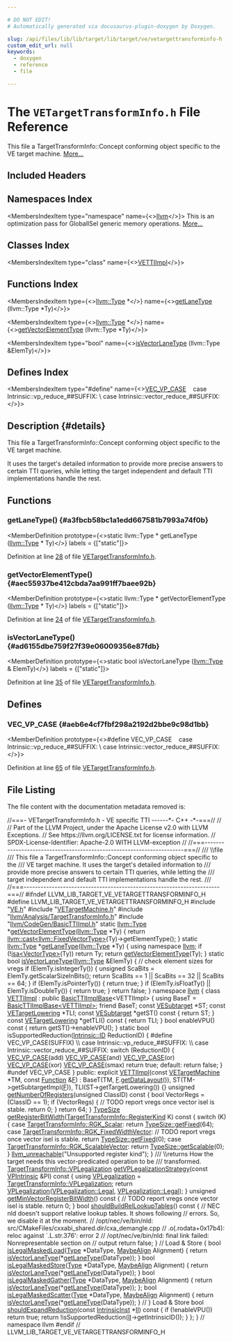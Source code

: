 ```yaml
---

# DO NOT EDIT!
# Automatically generated via docusaurus-plugin-doxygen by Doxygen.

slug: /api/files/lib/lib/target/lib/target/ve/vetargettransforminfo-h
custom_edit_url: null
keywords:
  - doxygen
  - reference
  - file

---
```





# The `VETargetTransformInfo.h` File Reference

<DoxygenPage pluginConfig={pluginConfig}>

This file a TargetTransformInfo::Concept conforming object specific to the VE target machine. <a href="#details">More...</a>

## Included Headers

<IncludesList>
<IncludesListItem
  filePath="VE.h"
  permalink="/docs/api/files/lib/lib/target/lib/target/ve/ve-h"
  isLocal="true" />
<IncludesListItem
  filePath="VETargetMachine.h"
  permalink="/docs/api/files/lib/lib/target/lib/target/ve/vetargetmachine-h"
  isLocal="true" />
<IncludesListItem
  filePath="llvm/Analysis/TargetTransformInfo.h"
  permalink="/docs/api/files/include/include/llvm/include/llvm/analysis/targettransforminfo-h"
  isLocal="true" />
<IncludesListItem
  filePath="llvm/CodeGen/BasicTTIImpl.h"
  permalink="/docs/api/files/include/include/llvm/include/llvm/codegen/basicttiimpl-h"
  isLocal="true" />
</IncludesList>

## Namespaces Index

<MembersIndex>

<MembersIndexItem
  type="namespace"
  name={<><a href="/docs/api/namespaces/llvm">llvm</a></>}>
This is an optimization pass for GlobalISel generic memory operations. <a href="/docs/api/namespaces/llvm/#details">More...</a>
</MembersIndexItem>

</MembersIndex>

## Classes Index

<MembersIndex>

<MembersIndexItem
  type="class"
  name={<><a href="/docs/api/classes/llvm/vettiimpl">VETTIImpl</a></>}>
</MembersIndexItem>

</MembersIndex>

## Functions Index

<MembersIndex>

<MembersIndexItem
  type={<><a href="/docs/api/classes/llvm/type">llvm::Type</a> &#42;</>}
  name={<><a href="#a3fbcb58bc1a1edd667581b7993a74f0b">getLaneType</a> (llvm::Type &#42;Ty)</>}>
</MembersIndexItem>

<MembersIndexItem
  type={<><a href="/docs/api/classes/llvm/type">llvm::Type</a> &#42;</>}
  name={<><a href="#aec55937be412cbda7aa991ff7baee92b">getVectorElementType</a> (llvm::Type &#42;Ty)</>}>
</MembersIndexItem>

<MembersIndexItem
  type="bool"
  name={<><a href="#ad6155dbe759f27f39e06009356e87fdb">isVectorLaneType</a> (llvm::Type &amp;ElemTy)</>}>
</MembersIndexItem>

</MembersIndex>

## Defines Index

<MembersIndex>

<MembersIndexItem
  type="#define"
  name={<><a href="#aeb6e4cf7fbf298a2192d2bbe9c98d1bb">VEC&#95;VP&#95;CASE</a>&nbsp;&nbsp;&nbsp;  case Intrinsic::vp&#95;reduce&#95;##SUFFIX:                                          \\
  case Intrinsic::vector&#95;reduce&#95;##SUFFIX:</>}>
</MembersIndexItem>

</MembersIndex>

## Description {#details}

This file a TargetTransformInfo::Concept conforming object specific to the VE target machine.

It uses the target&#39;s detailed information to provide more precise answers to certain TTI queries, while letting the target independent and default TTI implementations handle the rest.

<SectionDefinition>

## Functions

### getLaneType() {#a3fbcb58bc1a1edd667581b7993a74f0b}

<MemberDefinition
  prototype={<>static llvm::Type &#42; getLaneType (<a href="/docs/api/classes/llvm/type">llvm::Type</a> &#42; Ty)</>}
  labels = {["static"]}>

Definition at line <a href="#l00028">28</a> of file <a href="/docs/api/files/lib/lib/target/lib/target/ve/vetargettransforminfo-h">VETargetTransformInfo.h</a>.
</MemberDefinition>

### getVectorElementType() {#aec55937be412cbda7aa991ff7baee92b}

<MemberDefinition
  prototype={<>static llvm::Type &#42; getVectorElementType (<a href="/docs/api/classes/llvm/type">llvm::Type</a> &#42; Ty)</>}
  labels = {["static"]}>

Definition at line <a href="#l00024">24</a> of file <a href="/docs/api/files/lib/lib/target/lib/target/ve/vetargettransforminfo-h">VETargetTransformInfo.h</a>.
</MemberDefinition>

### isVectorLaneType() {#ad6155dbe759f27f39e06009356e87fdb}

<MemberDefinition
  prototype={<>static bool isVectorLaneType (<a href="/docs/api/classes/llvm/type">llvm::Type</a> &amp; ElemTy)</>}
  labels = {["static"]}>

Definition at line <a href="#l00035">35</a> of file <a href="/docs/api/files/lib/lib/target/lib/target/ve/vetargettransforminfo-h">VETargetTransformInfo.h</a>.
</MemberDefinition>

</SectionDefinition>

<SectionDefinition>

## Defines

### VEC&#95;VP&#95;CASE {#aeb6e4cf7fbf298a2192d2bbe9c98d1bb}

<MemberDefinition
  prototype={<>#define VEC&#95;VP&#95;CASE&nbsp;&nbsp;&nbsp;  case Intrinsic::vp&#95;reduce&#95;##SUFFIX:                                          \\
  case Intrinsic::vector&#95;reduce&#95;##SUFFIX:</>}>

Definition at line <a href="#l00065">65</a> of file <a href="/docs/api/files/lib/lib/target/lib/target/ve/vetargettransforminfo-h">VETargetTransformInfo.h</a>.
</MemberDefinition>

</SectionDefinition>

## File Listing

The file content with the documentation metadata removed is:

<ProgramListing>

<Link id="l00001" /><CodeLine lineNumber="1"><span class="doxyHighlightComment">//===- VETargetTransformInfo.h - VE specific TTI ------&#42;- C++ -&#42;-===//</span></CodeLine>
<Link id="l00002" /><CodeLine lineNumber="2"><span class="doxyHighlightComment">//</span></CodeLine>
<Link id="l00003" /><CodeLine lineNumber="3"><span class="doxyHighlightComment">// Part of the LLVM Project, under the Apache License v2.0 with LLVM Exceptions.</span></CodeLine>
<Link id="l00004" /><CodeLine lineNumber="4"><span class="doxyHighlightComment">// See https://llvm.org/LICENSE.txt for license information.</span></CodeLine>
<Link id="l00005" /><CodeLine lineNumber="5"><span class="doxyHighlightComment">// SPDX-License-Identifier: Apache-2.0 WITH LLVM-exception</span></CodeLine>
<Link id="l00006" /><CodeLine lineNumber="6"><span class="doxyHighlightComment">//</span></CodeLine>
<Link id="l00007" /><CodeLine lineNumber="7"><span class="doxyHighlightComment">//===----------------------------------------------------------------------===//</span></CodeLine>
<Link id="l00008" /><CodeLine lineNumber="8"><span class="doxyHighlightComment">/// \\file</span></CodeLine>
<Link id="l00009" /><CodeLine lineNumber="9"><span class="doxyHighlightComment">/// This file a TargetTransformInfo::Concept conforming object specific to the</span></CodeLine>
<Link id="l00010" /><CodeLine lineNumber="10"><span class="doxyHighlightComment">/// VE target machine. It uses the target&#39;s detailed information to</span></CodeLine>
<Link id="l00011" /><CodeLine lineNumber="11"><span class="doxyHighlightComment">/// provide more precise answers to certain TTI queries, while letting the</span></CodeLine>
<Link id="l00012" /><CodeLine lineNumber="12"><span class="doxyHighlightComment">/// target independent and default TTI implementations handle the rest.</span></CodeLine>
<Link id="l00013" /><CodeLine lineNumber="13"><span class="doxyHighlightComment">///</span></CodeLine>
<Link id="l00014" /><CodeLine lineNumber="14"><span class="doxyHighlightComment">//===----------------------------------------------------------------------===//</span></CodeLine>
<Link id="l00015" /><CodeLine lineNumber="15"></CodeLine>
<Link id="l00016" /><CodeLine lineNumber="16"><span class="doxyHighlightPreprocessor">#ifndef LLVM&#95;LIB&#95;TARGET&#95;VE&#95;VETARGETTRANSFORMINFO&#95;H</span></CodeLine>
<Link id="l00017" /><CodeLine lineNumber="17"><span class="doxyHighlightPreprocessor">#define LLVM&#95;LIB&#95;TARGET&#95;VE&#95;VETARGETTRANSFORMINFO&#95;H</span></CodeLine>
<Link id="l00018" /><CodeLine lineNumber="18"></CodeLine>
<Link id="l00019" /><CodeLine lineNumber="19"><span class="doxyHighlightPreprocessor">#include &quot;<a href="/docs/api/files/lib/lib/target/lib/target/ve/ve-h">VE.h</a>&quot;</span></CodeLine>
<Link id="l00020" /><CodeLine lineNumber="20"><span class="doxyHighlightPreprocessor">#include &quot;<a href="/docs/api/files/lib/lib/target/lib/target/ve/vetargetmachine-h">VETargetMachine.h</a>&quot;</span></CodeLine>
<Link id="l00021" /><CodeLine lineNumber="21"><span class="doxyHighlightPreprocessor">#include &quot;<a href="/docs/api/files/include/include/llvm/include/llvm/analysis/targettransforminfo-h">llvm/Analysis/TargetTransformInfo.h</a>&quot;</span></CodeLine>
<Link id="l00022" /><CodeLine lineNumber="22"><span class="doxyHighlightPreprocessor">#include &quot;<a href="/docs/api/files/include/include/llvm/include/llvm/codegen/basicttiimpl-h">llvm/CodeGen/BasicTTIImpl.h</a>&quot;</span></CodeLine>
<Link id="l00023" /><CodeLine lineNumber="23"></CodeLine>
<Link id="l00024" /><CodeLine lineNumber="24" lineLink="#aec55937be412cbda7aa991ff7baee92b"><span class="doxyHighlightKeyword">static</span><span class="doxyHighlight"> <a href="/docs/api/classes/llvm/type">llvm::Type</a> &#42;<a href="#aec55937be412cbda7aa991ff7baee92b">getVectorElementType</a>(<a href="/docs/api/classes/llvm/type">llvm::Type</a> &#42;Ty) &#123;</span></CodeLine>
<Link id="l00025" /><CodeLine lineNumber="25"><span class="doxyHighlight">  </span><span class="doxyHighlightKeywordFlow">return</span><span class="doxyHighlight"> <a href="/docs/api/namespaces/llvm/#ac4fc845f5ed92de63cd4474f128f5fc5">llvm::cast&lt;llvm::FixedVectorType&gt;</a>(Ty)-&gt;getElementType();</span></CodeLine>
<Link id="l00026" /><CodeLine lineNumber="26"><span class="doxyHighlight">&#125;</span></CodeLine>
<Link id="l00027" /><CodeLine lineNumber="27"></CodeLine>
<Link id="l00028" /><CodeLine lineNumber="28" lineLink="#a3fbcb58bc1a1edd667581b7993a74f0b"><span class="doxyHighlightKeyword">static</span><span class="doxyHighlight"> <a href="/docs/api/classes/llvm/type">llvm::Type</a> &#42;<a href="#a3fbcb58bc1a1edd667581b7993a74f0b">getLaneType</a>(<a href="/docs/api/classes/llvm/type">llvm::Type</a> &#42;Ty) &#123;</span></CodeLine>
<Link id="l00029" /><CodeLine lineNumber="29"><span class="doxyHighlight">  </span><span class="doxyHighlightKeyword">using namespace </span><span class="doxyHighlight"><a href="/docs/api/namespaces/llvm">llvm</a>;</span></CodeLine>
<Link id="l00030" /><CodeLine lineNumber="30"><span class="doxyHighlight">  </span><span class="doxyHighlightKeywordFlow">if</span><span class="doxyHighlight"> (!<a href="/docs/api/namespaces/llvm/#a92ca992e52dddc420f4b069cae06dfbe">isa&lt;VectorType&gt;</a>(Ty))</span></CodeLine>
<Link id="l00031" /><CodeLine lineNumber="31"><span class="doxyHighlight">    </span><span class="doxyHighlightKeywordFlow">return</span><span class="doxyHighlight"> Ty;</span></CodeLine>
<Link id="l00032" /><CodeLine lineNumber="32"><span class="doxyHighlight">  </span><span class="doxyHighlightKeywordFlow">return</span><span class="doxyHighlight"> <a href="#aec55937be412cbda7aa991ff7baee92b">getVectorElementType</a>(Ty);</span></CodeLine>
<Link id="l00033" /><CodeLine lineNumber="33"><span class="doxyHighlight">&#125;</span></CodeLine>
<Link id="l00034" /><CodeLine lineNumber="34"></CodeLine>
<Link id="l00035" /><CodeLine lineNumber="35" lineLink="#ad6155dbe759f27f39e06009356e87fdb"><span class="doxyHighlightKeyword">static</span><span class="doxyHighlight"> </span><span class="doxyHighlightKeywordType">bool</span><span class="doxyHighlight"> <a href="#ad6155dbe759f27f39e06009356e87fdb">isVectorLaneType</a>(<a href="/docs/api/classes/llvm/type">llvm::Type</a> &amp;ElemTy) &#123;</span></CodeLine>
<Link id="l00036" /><CodeLine lineNumber="36"><span class="doxyHighlight">  </span><span class="doxyHighlightComment">// check element sizes for vregs</span></CodeLine>
<Link id="l00037" /><CodeLine lineNumber="37"><span class="doxyHighlight">  </span><span class="doxyHighlightKeywordFlow">if</span><span class="doxyHighlight"> (ElemTy.isIntegerTy()) &#123;</span></CodeLine>
<Link id="l00038" /><CodeLine lineNumber="38"><span class="doxyHighlight">    </span><span class="doxyHighlightKeywordType">unsigned</span><span class="doxyHighlight"> ScaBits = ElemTy.getScalarSizeInBits();</span></CodeLine>
<Link id="l00039" /><CodeLine lineNumber="39"><span class="doxyHighlight">    </span><span class="doxyHighlightKeywordFlow">return</span><span class="doxyHighlight"> ScaBits == 1 || ScaBits == 32 || ScaBits == 64;</span></CodeLine>
<Link id="l00040" /><CodeLine lineNumber="40"><span class="doxyHighlight">  &#125;</span></CodeLine>
<Link id="l00041" /><CodeLine lineNumber="41"><span class="doxyHighlight">  </span><span class="doxyHighlightKeywordFlow">if</span><span class="doxyHighlight"> (ElemTy.isPointerTy()) &#123;</span></CodeLine>
<Link id="l00042" /><CodeLine lineNumber="42"><span class="doxyHighlight">    </span><span class="doxyHighlightKeywordFlow">return</span><span class="doxyHighlight"> </span><span class="doxyHighlightKeyword">true</span><span class="doxyHighlight">;</span></CodeLine>
<Link id="l00043" /><CodeLine lineNumber="43"><span class="doxyHighlight">  &#125;</span></CodeLine>
<Link id="l00044" /><CodeLine lineNumber="44"><span class="doxyHighlight">  </span><span class="doxyHighlightKeywordFlow">if</span><span class="doxyHighlight"> (ElemTy.isFloatTy() || ElemTy.isDoubleTy()) &#123;</span></CodeLine>
<Link id="l00045" /><CodeLine lineNumber="45"><span class="doxyHighlight">    </span><span class="doxyHighlightKeywordFlow">return</span><span class="doxyHighlight"> </span><span class="doxyHighlightKeyword">true</span><span class="doxyHighlight">;</span></CodeLine>
<Link id="l00046" /><CodeLine lineNumber="46"><span class="doxyHighlight">  &#125;</span></CodeLine>
<Link id="l00047" /><CodeLine lineNumber="47"><span class="doxyHighlight">  </span><span class="doxyHighlightKeywordFlow">return</span><span class="doxyHighlight"> </span><span class="doxyHighlightKeyword">false</span><span class="doxyHighlight">;</span></CodeLine>
<Link id="l00048" /><CodeLine lineNumber="48"><span class="doxyHighlight">&#125;</span></CodeLine>
<Link id="l00049" /><CodeLine lineNumber="49"></CodeLine>
<Link id="l00050" /><CodeLine lineNumber="50"><span class="doxyHighlightKeyword">namespace </span><span class="doxyHighlight"><a href="/docs/api/namespaces/llvm">llvm</a> &#123;</span></CodeLine>
<Link id="l00051" /><CodeLine lineNumber="51"></CodeLine>
<Link id="l00052" /><CodeLine lineNumber="52" lineLink="/docs/api/classes/llvm/vettiimpl"><span class="doxyHighlightKeyword">class </span><span class="doxyHighlight"><a href="/docs/api/classes/llvm/vettiimpl/#a2741f19469c69a6dac17a4df2fc49c16">VETTIImpl</a> : </span><span class="doxyHighlightKeyword">public</span><span class="doxyHighlight"> <a href="/docs/api/classes/llvm/basicttiimplbase/#af27fe55e5ff1f0cb622c503314c9faa3">BasicTTIImplBase</a>&lt;VETTIImpl&gt; &#123;</span></CodeLine>
<Link id="l00053" /><CodeLine lineNumber="53"><span class="doxyHighlight">  </span><span class="doxyHighlightKeyword">using </span><span class="doxyHighlight">BaseT = <a href="/docs/api/classes/llvm/basicttiimplbase/#af27fe55e5ff1f0cb622c503314c9faa3">BasicTTIImplBase&lt;VETTIImpl&gt;</a>;</span></CodeLine>
<Link id="l00054" /><CodeLine lineNumber="54"><span class="doxyHighlight">  </span><span class="doxyHighlightKeyword">friend</span><span class="doxyHighlight"> BaseT;</span></CodeLine>
<Link id="l00055" /><CodeLine lineNumber="55"></CodeLine>
<Link id="l00056" /><CodeLine lineNumber="56"><span class="doxyHighlight">  </span><span class="doxyHighlightKeyword">const</span><span class="doxyHighlight"> <a href="/docs/api/classes/llvm/vesubtarget">VESubtarget</a> &#42;ST;</span></CodeLine>
<Link id="l00057" /><CodeLine lineNumber="57"><span class="doxyHighlight">  </span><span class="doxyHighlightKeyword">const</span><span class="doxyHighlight"> <a href="/docs/api/classes/llvm/vetargetlowering">VETargetLowering</a> &#42;TLI;</span></CodeLine>
<Link id="l00058" /><CodeLine lineNumber="58"></CodeLine>
<Link id="l00059" /><CodeLine lineNumber="59"><span class="doxyHighlight">  </span><span class="doxyHighlightKeyword">const</span><span class="doxyHighlight"> <a href="/docs/api/classes/llvm/vesubtarget">VESubtarget</a> &#42;getST()</span><span class="doxyHighlightKeyword"> const </span><span class="doxyHighlight">&#123; </span><span class="doxyHighlightKeywordFlow">return</span><span class="doxyHighlight"> ST; &#125;</span></CodeLine>
<Link id="l00060" /><CodeLine lineNumber="60"><span class="doxyHighlight">  </span><span class="doxyHighlightKeyword">const</span><span class="doxyHighlight"> <a href="/docs/api/classes/llvm/vetargetlowering">VETargetLowering</a> &#42;getTLI()</span><span class="doxyHighlightKeyword"> const </span><span class="doxyHighlight">&#123; </span><span class="doxyHighlightKeywordFlow">return</span><span class="doxyHighlight"> TLI; &#125;</span></CodeLine>
<Link id="l00061" /><CodeLine lineNumber="61"></CodeLine>
<Link id="l00062" /><CodeLine lineNumber="62"><span class="doxyHighlight">  </span><span class="doxyHighlightKeywordType">bool</span><span class="doxyHighlight"> enableVPU()</span><span class="doxyHighlightKeyword"> const </span><span class="doxyHighlight">&#123; </span><span class="doxyHighlightKeywordFlow">return</span><span class="doxyHighlight"> getST()-&gt;enableVPU(); &#125;</span></CodeLine>
<Link id="l00063" /><CodeLine lineNumber="63"></CodeLine>
<Link id="l00064" /><CodeLine lineNumber="64"><span class="doxyHighlight">  </span><span class="doxyHighlightKeyword">static</span><span class="doxyHighlight"> </span><span class="doxyHighlightKeywordType">bool</span><span class="doxyHighlight"> isSupportedReduction(<a href="/docs/api/namespaces/llvm/intrinsic/#a80add6b3b1cdaec560907995127adc16">Intrinsic::ID</a> ReductionID) &#123;</span></CodeLine>
<Link id="l00065" /><CodeLine lineNumber="65"><span class="doxyHighlightPreprocessor">#define VEC&#95;VP&#95;CASE(SUFFIX)                                                    \\</span></CodeLine>
<Link id="l00066" /><CodeLine lineNumber="66"><span class="doxyHighlightPreprocessor">  case Intrinsic::vp&#95;reduce&#95;##SUFFIX:                                          \\</span></CodeLine>
<Link id="l00067" /><CodeLine lineNumber="67"><span class="doxyHighlightPreprocessor">  case Intrinsic::vector&#95;reduce&#95;##SUFFIX:</span></CodeLine>
<Link id="l00068" /><CodeLine lineNumber="68"></CodeLine>
<Link id="l00069" /><CodeLine lineNumber="69"><span class="doxyHighlight">    </span><span class="doxyHighlightKeywordFlow">switch</span><span class="doxyHighlight"> (ReductionID) &#123;</span></CodeLine>
<Link id="l00070" /><CodeLine lineNumber="70"><span class="doxyHighlight">      <a href="#aeb6e4cf7fbf298a2192d2bbe9c98d1bb">VEC&#95;VP&#95;CASE</a>(add)</span></CodeLine>
<Link id="l00071" /><CodeLine lineNumber="71"><span class="doxyHighlight">      <a href="#aeb6e4cf7fbf298a2192d2bbe9c98d1bb">VEC&#95;VP&#95;CASE</a>(and)</span></CodeLine>
<Link id="l00072" /><CodeLine lineNumber="72"><span class="doxyHighlight">      <a href="#aeb6e4cf7fbf298a2192d2bbe9c98d1bb">VEC&#95;VP&#95;CASE</a>(or)</span></CodeLine>
<Link id="l00073" /><CodeLine lineNumber="73"><span class="doxyHighlight">      <a href="#aeb6e4cf7fbf298a2192d2bbe9c98d1bb">VEC&#95;VP&#95;CASE</a>(xor)</span></CodeLine>
<Link id="l00074" /><CodeLine lineNumber="74"><span class="doxyHighlight">      <a href="#aeb6e4cf7fbf298a2192d2bbe9c98d1bb">VEC&#95;VP&#95;CASE</a>(smax)</span></CodeLine>
<Link id="l00075" /><CodeLine lineNumber="75"><span class="doxyHighlight">      </span><span class="doxyHighlightKeywordFlow">return</span><span class="doxyHighlight"> </span><span class="doxyHighlightKeyword">true</span><span class="doxyHighlight">;</span></CodeLine>
<Link id="l00076" /><CodeLine lineNumber="76"></CodeLine>
<Link id="l00077" /><CodeLine lineNumber="77"><span class="doxyHighlight">    </span><span class="doxyHighlightKeywordFlow">default</span><span class="doxyHighlight">:</span></CodeLine>
<Link id="l00078" /><CodeLine lineNumber="78"><span class="doxyHighlight">      </span><span class="doxyHighlightKeywordFlow">return</span><span class="doxyHighlight"> </span><span class="doxyHighlightKeyword">false</span><span class="doxyHighlight">;</span></CodeLine>
<Link id="l00079" /><CodeLine lineNumber="79"><span class="doxyHighlight">    &#125;</span></CodeLine>
<Link id="l00080" /><CodeLine lineNumber="80"><span class="doxyHighlightPreprocessor">#undef VEC&#95;VP&#95;CASE</span></CodeLine>
<Link id="l00081" /><CodeLine lineNumber="81"><span class="doxyHighlight">  &#125;</span></CodeLine>
<Link id="l00082" /><CodeLine lineNumber="82"></CodeLine>
<Link id="l00083" /><CodeLine lineNumber="83"><span class="doxyHighlightKeyword">public</span><span class="doxyHighlight">:</span></CodeLine>
<Link id="l00084" /><CodeLine lineNumber="84" lineLink="/docs/api/classes/llvm/vettiimpl/#a2741f19469c69a6dac17a4df2fc49c16"><span class="doxyHighlight">  </span><span class="doxyHighlightKeyword">explicit</span><span class="doxyHighlight"> <a href="/docs/api/classes/llvm/vettiimpl/#a2741f19469c69a6dac17a4df2fc49c16">VETTIImpl</a>(</span><span class="doxyHighlightKeyword">const</span><span class="doxyHighlight"> <a href="/docs/api/classes/llvm/vetargetmachine">VETargetMachine</a> &#42;TM, </span><span class="doxyHighlightKeyword">const</span><span class="doxyHighlight"> <a href="/docs/api/classes/llvm/function">Function</a> &amp;<a href="/docs/api/files/lib/lib/support/md5-cpp/#a96d73bbd7af15cb1fc38c3f4a3bd82e9">F</a>)</span></CodeLine>
<Link id="l00085" /><CodeLine lineNumber="85"><span class="doxyHighlight">      : BaseT(TM, <a href="/docs/api/files/lib/lib/support/md5-cpp/#a96d73bbd7af15cb1fc38c3f4a3bd82e9">F</a>.<a href="/docs/api/classes/llvm/targettransforminfoimplbase/#a01aadd7eea7124cd9f5cd7cea37d8dab">getDataLayout</a>()), ST(TM-&gt;getSubtargetImpl(<a href="/docs/api/files/lib/lib/support/md5-cpp/#a96d73bbd7af15cb1fc38c3f4a3bd82e9">F</a>)),</span></CodeLine>
<Link id="l00086" /><CodeLine lineNumber="86"><span class="doxyHighlight">        TLI(ST-&gt;getTargetLowering()) &#123;&#125;</span></CodeLine>
<Link id="l00087" /><CodeLine lineNumber="87"></CodeLine>
<Link id="l00088" /><CodeLine lineNumber="88" lineLink="/docs/api/classes/llvm/vettiimpl/#ae4c241113105ca7e7de782bc8c058fba"><span class="doxyHighlight">  </span><span class="doxyHighlightKeywordType">unsigned</span><span class="doxyHighlight"> <a href="/docs/api/classes/llvm/vettiimpl/#ae4c241113105ca7e7de782bc8c058fba">getNumberOfRegisters</a>(</span><span class="doxyHighlightKeywordType">unsigned</span><span class="doxyHighlight"> ClassID)</span><span class="doxyHighlightKeyword"> const </span><span class="doxyHighlight">&#123;</span></CodeLine>
<Link id="l00089" /><CodeLine lineNumber="89"><span class="doxyHighlight">    </span><span class="doxyHighlightKeywordType">bool</span><span class="doxyHighlight"> VectorRegs = (ClassID == 1);</span></CodeLine>
<Link id="l00090" /><CodeLine lineNumber="90"><span class="doxyHighlight">    </span><span class="doxyHighlightKeywordFlow">if</span><span class="doxyHighlight"> (VectorRegs) &#123;</span></CodeLine>
<Link id="l00091" /><CodeLine lineNumber="91"><span class="doxyHighlight">      </span><span class="doxyHighlightComment">// TODO report vregs once vector isel is stable.</span></CodeLine>
<Link id="l00092" /><CodeLine lineNumber="92"><span class="doxyHighlight">      </span><span class="doxyHighlightKeywordFlow">return</span><span class="doxyHighlight"> 0;</span></CodeLine>
<Link id="l00093" /><CodeLine lineNumber="93"><span class="doxyHighlight">    &#125;</span></CodeLine>
<Link id="l00094" /><CodeLine lineNumber="94"></CodeLine>
<Link id="l00095" /><CodeLine lineNumber="95"><span class="doxyHighlight">    </span><span class="doxyHighlightKeywordFlow">return</span><span class="doxyHighlight"> 64;</span></CodeLine>
<Link id="l00096" /><CodeLine lineNumber="96"><span class="doxyHighlight">  &#125;</span></CodeLine>
<Link id="l00097" /><CodeLine lineNumber="97"></CodeLine>
<Link id="l00098" /><CodeLine lineNumber="98" lineLink="/docs/api/classes/llvm/vettiimpl/#ae8e5680426655c8d613efd67c236ae65"><span class="doxyHighlight">  <a href="/docs/api/classes/llvm/typesize">TypeSize</a> <a href="/docs/api/classes/llvm/vettiimpl/#ae8e5680426655c8d613efd67c236ae65">getRegisterBitWidth</a>(<a href="/docs/api/classes/llvm/targettransforminfo/#a8bb3b1ccf19b8c85429b777dfa4a0166">TargetTransformInfo::RegisterKind</a> K)</span><span class="doxyHighlightKeyword"> const </span><span class="doxyHighlight">&#123;</span></CodeLine>
<Link id="l00099" /><CodeLine lineNumber="99"><span class="doxyHighlight">    </span><span class="doxyHighlightKeywordFlow">switch</span><span class="doxyHighlight"> (K) &#123;</span></CodeLine>
<Link id="l00100" /><CodeLine lineNumber="100"><span class="doxyHighlight">    </span><span class="doxyHighlightKeywordFlow">case</span><span class="doxyHighlight"> <a href="/docs/api/classes/llvm/targettransforminfo/#a8bb3b1ccf19b8c85429b777dfa4a0166ad8f233645107107ed48d2e4a915152cc">TargetTransformInfo::RGK&#95;Scalar</a>:</span></CodeLine>
<Link id="l00101" /><CodeLine lineNumber="101"><span class="doxyHighlight">      </span><span class="doxyHighlightKeywordFlow">return</span><span class="doxyHighlight"> <a href="/docs/api/classes/llvm/typesize/#a003b4369b4130e669dc9139798e0193c">TypeSize::getFixed</a>(64);</span></CodeLine>
<Link id="l00102" /><CodeLine lineNumber="102"><span class="doxyHighlight">    </span><span class="doxyHighlightKeywordFlow">case</span><span class="doxyHighlight"> <a href="/docs/api/classes/llvm/targettransforminfo/#a8bb3b1ccf19b8c85429b777dfa4a0166a183020fbea95c99db23f6d3594f4c4af">TargetTransformInfo::RGK&#95;FixedWidthVector</a>:</span></CodeLine>
<Link id="l00103" /><CodeLine lineNumber="103"><span class="doxyHighlight">      </span><span class="doxyHighlightComment">// TODO report vregs once vector isel is stable.</span></CodeLine>
<Link id="l00104" /><CodeLine lineNumber="104"><span class="doxyHighlight">      </span><span class="doxyHighlightKeywordFlow">return</span><span class="doxyHighlight"> <a href="/docs/api/classes/llvm/typesize/#a003b4369b4130e669dc9139798e0193c">TypeSize::getFixed</a>(0);</span></CodeLine>
<Link id="l00105" /><CodeLine lineNumber="105"><span class="doxyHighlight">    </span><span class="doxyHighlightKeywordFlow">case</span><span class="doxyHighlight"> <a href="/docs/api/classes/llvm/targettransforminfo/#a8bb3b1ccf19b8c85429b777dfa4a0166a331413d3887a08546d0973091f6a4993">TargetTransformInfo::RGK&#95;ScalableVector</a>:</span></CodeLine>
<Link id="l00106" /><CodeLine lineNumber="106"><span class="doxyHighlight">      </span><span class="doxyHighlightKeywordFlow">return</span><span class="doxyHighlight"> <a href="/docs/api/classes/llvm/typesize/#a5fd620f2446d1a4cb0d55a12d182bb34">TypeSize::getScalable</a>(0);</span></CodeLine>
<Link id="l00107" /><CodeLine lineNumber="107"><span class="doxyHighlight">    &#125;</span></CodeLine>
<Link id="l00108" /><CodeLine lineNumber="108"></CodeLine>
<Link id="l00109" /><CodeLine lineNumber="109"><span class="doxyHighlight">    <a href="/docs/api/files/include/include/llvm/include/llvm/support/errorhandling-h/#ace243f5c25697a1107cce46626b3dc94">llvm&#95;unreachable</a>(</span><span class="doxyHighlightStringLiteral">&quot;Unsupported register kind&quot;</span><span class="doxyHighlight">);</span></CodeLine>
<Link id="l00110" /><CodeLine lineNumber="110"><span class="doxyHighlight">  &#125;</span></CodeLine>
<Link id="l00111" /><CodeLine lineNumber="111"></CodeLine>
<Link id="l00112" /><CodeLine lineNumber="112"><span class="doxyHighlightComment">  /// \\returns How the target needs this vector-predicated operation to be</span></CodeLine>
<Link id="l00113" /><CodeLine lineNumber="113"><span class="doxyHighlightComment">  /// transformed.</span></CodeLine>
<Link id="l00114" /><CodeLine lineNumber="114"><span class="doxyHighlight">  <a href="/docs/api/structs/llvm/targettransforminfo/vplegalization">TargetTransformInfo::VPLegalization</a></span></CodeLine>
<Link id="l00115" /><CodeLine lineNumber="115" lineLink="/docs/api/classes/llvm/vettiimpl/#a524b3f18bd1f942307c235bd05f37a69"><span class="doxyHighlight">  <a href="/docs/api/classes/llvm/vettiimpl/#a524b3f18bd1f942307c235bd05f37a69">getVPLegalizationStrategy</a>(</span><span class="doxyHighlightKeyword">const</span><span class="doxyHighlight"> <a href="/docs/api/classes/llvm/vpintrinsic">VPIntrinsic</a> &amp;PI)</span><span class="doxyHighlightKeyword"> const </span><span class="doxyHighlight">&#123;</span></CodeLine>
<Link id="l00116" /><CodeLine lineNumber="116"><span class="doxyHighlight">    </span><span class="doxyHighlightKeyword">using </span><span class="doxyHighlight"><a href="/docs/api/files/lib/lib/codegen/expandvectorpredication-cpp/#a8bbe0bdae41c88a50d5776a8b6bd9d5c">VPLegalization</a> = <a href="/docs/api/structs/llvm/targettransforminfo/vplegalization">TargetTransformInfo::VPLegalization</a>;</span></CodeLine>
<Link id="l00117" /><CodeLine lineNumber="117"><span class="doxyHighlight">    </span><span class="doxyHighlightKeywordFlow">return</span><span class="doxyHighlight"> <a href="/docs/api/files/lib/lib/codegen/expandvectorpredication-cpp/#a8bbe0bdae41c88a50d5776a8b6bd9d5c">VPLegalization</a>(<a href="/docs/api/structs/llvm/targettransforminfo/vplegalization/#abf988827c40fdf90a1e08a8e2cddea0da9e7fcc009995c1a76735da3700665aaa">VPLegalization::Legal</a>, <a href="/docs/api/structs/llvm/targettransforminfo/vplegalization/#abf988827c40fdf90a1e08a8e2cddea0da9e7fcc009995c1a76735da3700665aaa">VPLegalization::Legal</a>);</span></CodeLine>
<Link id="l00118" /><CodeLine lineNumber="118"><span class="doxyHighlight">  &#125;</span></CodeLine>
<Link id="l00119" /><CodeLine lineNumber="119"></CodeLine>
<Link id="l00120" /><CodeLine lineNumber="120" lineLink="/docs/api/classes/llvm/vettiimpl/#af7cf2e298fa0ec5167017ff605cac8ef"><span class="doxyHighlight">  </span><span class="doxyHighlightKeywordType">unsigned</span><span class="doxyHighlight"> <a href="/docs/api/classes/llvm/vettiimpl/#af7cf2e298fa0ec5167017ff605cac8ef">getMinVectorRegisterBitWidth</a>()</span><span class="doxyHighlightKeyword"> const </span><span class="doxyHighlight">&#123;</span></CodeLine>
<Link id="l00121" /><CodeLine lineNumber="121"><span class="doxyHighlight">    </span><span class="doxyHighlightComment">// TODO report vregs once vector isel is stable.</span></CodeLine>
<Link id="l00122" /><CodeLine lineNumber="122"><span class="doxyHighlight">    </span><span class="doxyHighlightKeywordFlow">return</span><span class="doxyHighlight"> 0;</span></CodeLine>
<Link id="l00123" /><CodeLine lineNumber="123"><span class="doxyHighlight">  &#125;</span></CodeLine>
<Link id="l00124" /><CodeLine lineNumber="124"></CodeLine>
<Link id="l00125" /><CodeLine lineNumber="125" lineLink="/docs/api/classes/llvm/vettiimpl/#ac4c17b978fbfb6b54aa4404750690d6b"><span class="doxyHighlight">  </span><span class="doxyHighlightKeywordType">bool</span><span class="doxyHighlight"> <a href="/docs/api/classes/llvm/vettiimpl/#ac4c17b978fbfb6b54aa4404750690d6b">shouldBuildRelLookupTables</a>()</span><span class="doxyHighlightKeyword"> const </span><span class="doxyHighlight">&#123;</span></CodeLine>
<Link id="l00126" /><CodeLine lineNumber="126"><span class="doxyHighlight">    </span><span class="doxyHighlightComment">// NEC nld doesn&#39;t support relative lookup tables.  It shows following</span></CodeLine>
<Link id="l00127" /><CodeLine lineNumber="127"><span class="doxyHighlight">    </span><span class="doxyHighlightComment">// errors.  So, we disable it at the moment.</span></CodeLine>
<Link id="l00128" /><CodeLine lineNumber="128"><span class="doxyHighlight">    </span><span class="doxyHighlightComment">//   /opt/nec/ve/bin/nld: src/CMakeFiles/cxxabi&#95;shared.dir/cxa&#95;demangle.cpp</span></CodeLine>
<Link id="l00129" /><CodeLine lineNumber="129"><span class="doxyHighlight">    </span><span class="doxyHighlightComment">//   .o(.rodata+0x17b4): reloc against &#96;.L.str.376&#39;: error 2</span></CodeLine>
<Link id="l00130" /><CodeLine lineNumber="130"><span class="doxyHighlight">    </span><span class="doxyHighlightComment">//   /opt/nec/ve/bin/nld: final link failed: Nonrepresentable section on</span></CodeLine>
<Link id="l00131" /><CodeLine lineNumber="131"><span class="doxyHighlight">    </span><span class="doxyHighlightComment">//   output</span></CodeLine>
<Link id="l00132" /><CodeLine lineNumber="132"><span class="doxyHighlight">    </span><span class="doxyHighlightKeywordFlow">return</span><span class="doxyHighlight"> </span><span class="doxyHighlightKeyword">false</span><span class="doxyHighlight">;</span></CodeLine>
<Link id="l00133" /><CodeLine lineNumber="133"><span class="doxyHighlight">  &#125;</span></CodeLine>
<Link id="l00134" /><CodeLine lineNumber="134"></CodeLine>
<Link id="l00135" /><CodeLine lineNumber="135"><span class="doxyHighlight">  </span><span class="doxyHighlightComment">// Load &amp; Store &#123;</span></CodeLine>
<Link id="l00136" /><CodeLine lineNumber="136" lineLink="/docs/api/classes/llvm/vettiimpl/#ac4f9d68234382ecee5d498e044fb6049"><span class="doxyHighlight">  </span><span class="doxyHighlightKeywordType">bool</span><span class="doxyHighlight"> <a href="/docs/api/classes/llvm/vettiimpl/#ac4f9d68234382ecee5d498e044fb6049">isLegalMaskedLoad</a>(<a href="/docs/api/classes/llvm/type">Type</a> &#42;DataType, <a href="/docs/api/structs/llvm/maybealign">MaybeAlign</a> Alignment) &#123;</span></CodeLine>
<Link id="l00137" /><CodeLine lineNumber="137"><span class="doxyHighlight">    </span><span class="doxyHighlightKeywordFlow">return</span><span class="doxyHighlight"> <a href="#ad6155dbe759f27f39e06009356e87fdb">isVectorLaneType</a>(&#42;<a href="#a3fbcb58bc1a1edd667581b7993a74f0b">getLaneType</a>(DataType));</span></CodeLine>
<Link id="l00138" /><CodeLine lineNumber="138"><span class="doxyHighlight">  &#125;</span></CodeLine>
<Link id="l00139" /><CodeLine lineNumber="139" lineLink="/docs/api/classes/llvm/vettiimpl/#a641821e9d4b829774e3c999a4ce08e7c"><span class="doxyHighlight">  </span><span class="doxyHighlightKeywordType">bool</span><span class="doxyHighlight"> <a href="/docs/api/classes/llvm/vettiimpl/#a641821e9d4b829774e3c999a4ce08e7c">isLegalMaskedStore</a>(<a href="/docs/api/classes/llvm/type">Type</a> &#42;DataType, <a href="/docs/api/structs/llvm/maybealign">MaybeAlign</a> Alignment) &#123;</span></CodeLine>
<Link id="l00140" /><CodeLine lineNumber="140"><span class="doxyHighlight">    </span><span class="doxyHighlightKeywordFlow">return</span><span class="doxyHighlight"> <a href="#ad6155dbe759f27f39e06009356e87fdb">isVectorLaneType</a>(&#42;<a href="#a3fbcb58bc1a1edd667581b7993a74f0b">getLaneType</a>(DataType));</span></CodeLine>
<Link id="l00141" /><CodeLine lineNumber="141"><span class="doxyHighlight">  &#125;</span></CodeLine>
<Link id="l00142" /><CodeLine lineNumber="142" lineLink="/docs/api/classes/llvm/vettiimpl/#ad0b827df207b5ffe51d9bb1ffd3a75e9"><span class="doxyHighlight">  </span><span class="doxyHighlightKeywordType">bool</span><span class="doxyHighlight"> <a href="/docs/api/classes/llvm/vettiimpl/#ad0b827df207b5ffe51d9bb1ffd3a75e9">isLegalMaskedGather</a>(<a href="/docs/api/classes/llvm/type">Type</a> &#42;DataType, <a href="/docs/api/structs/llvm/maybealign">MaybeAlign</a> Alignment) &#123;</span></CodeLine>
<Link id="l00143" /><CodeLine lineNumber="143"><span class="doxyHighlight">    </span><span class="doxyHighlightKeywordFlow">return</span><span class="doxyHighlight"> <a href="#ad6155dbe759f27f39e06009356e87fdb">isVectorLaneType</a>(&#42;<a href="#a3fbcb58bc1a1edd667581b7993a74f0b">getLaneType</a>(DataType));</span></CodeLine>
<Link id="l00144" /><CodeLine lineNumber="144"><span class="doxyHighlight">  &#125;;</span></CodeLine>
<Link id="l00145" /><CodeLine lineNumber="145" lineLink="/docs/api/classes/llvm/vettiimpl/#a92db754af46e372d74c7863f1b2ccc2b"><span class="doxyHighlight">  </span><span class="doxyHighlightKeywordType">bool</span><span class="doxyHighlight"> <a href="/docs/api/classes/llvm/vettiimpl/#a92db754af46e372d74c7863f1b2ccc2b">isLegalMaskedScatter</a>(<a href="/docs/api/classes/llvm/type">Type</a> &#42;DataType, <a href="/docs/api/structs/llvm/maybealign">MaybeAlign</a> Alignment) &#123;</span></CodeLine>
<Link id="l00146" /><CodeLine lineNumber="146"><span class="doxyHighlight">    </span><span class="doxyHighlightKeywordFlow">return</span><span class="doxyHighlight"> <a href="#ad6155dbe759f27f39e06009356e87fdb">isVectorLaneType</a>(&#42;<a href="#a3fbcb58bc1a1edd667581b7993a74f0b">getLaneType</a>(DataType));</span></CodeLine>
<Link id="l00147" /><CodeLine lineNumber="147"><span class="doxyHighlight">  &#125;</span></CodeLine>
<Link id="l00148" /><CodeLine lineNumber="148"><span class="doxyHighlight">  </span><span class="doxyHighlightComment">// &#125; Load &amp; Store</span></CodeLine>
<Link id="l00149" /><CodeLine lineNumber="149"></CodeLine>
<Link id="l00150" /><CodeLine lineNumber="150" lineLink="/docs/api/classes/llvm/vettiimpl/#aaa28b33d9e3e9b5134084c36ba55dd27"><span class="doxyHighlight">  </span><span class="doxyHighlightKeywordType">bool</span><span class="doxyHighlight"> <a href="/docs/api/classes/llvm/vettiimpl/#aaa28b33d9e3e9b5134084c36ba55dd27">shouldExpandReduction</a>(</span><span class="doxyHighlightKeyword">const</span><span class="doxyHighlight"> <a href="/docs/api/classes/llvm/intrinsicinst">IntrinsicInst</a> &#42;<a href="/docs/api/files/lib/lib/target/lib/target/nvptx/nvvmintrrange-cpp/#ac5804672fc0850438d63caec770647f8">II</a>)</span><span class="doxyHighlightKeyword"> const </span><span class="doxyHighlight">&#123;</span></CodeLine>
<Link id="l00151" /><CodeLine lineNumber="151"><span class="doxyHighlight">    </span><span class="doxyHighlightKeywordFlow">if</span><span class="doxyHighlight"> (!enableVPU())</span></CodeLine>
<Link id="l00152" /><CodeLine lineNumber="152"><span class="doxyHighlight">      </span><span class="doxyHighlightKeywordFlow">return</span><span class="doxyHighlight"> </span><span class="doxyHighlightKeyword">true</span><span class="doxyHighlight">;</span></CodeLine>
<Link id="l00153" /><CodeLine lineNumber="153"><span class="doxyHighlight">    </span><span class="doxyHighlightKeywordFlow">return</span><span class="doxyHighlight"> !isSupportedReduction(<a href="/docs/api/files/lib/lib/target/lib/target/nvptx/nvvmintrrange-cpp/#ac5804672fc0850438d63caec770647f8">II</a>-&gt;getIntrinsicID());</span></CodeLine>
<Link id="l00154" /><CodeLine lineNumber="154"><span class="doxyHighlight">  &#125;</span></CodeLine>
<Link id="l00155" /><CodeLine lineNumber="155"><span class="doxyHighlight">&#125;;</span></CodeLine>
<Link id="l00156" /><CodeLine lineNumber="156"></CodeLine>
<Link id="l00157" /><CodeLine lineNumber="157"><span class="doxyHighlight">&#125; </span><span class="doxyHighlightComment">// namespace llvm</span></CodeLine>
<Link id="l00158" /><CodeLine lineNumber="158"></CodeLine>
<Link id="l00159" /><CodeLine lineNumber="159"><span class="doxyHighlightPreprocessor">#endif </span><span class="doxyHighlightComment">// LLVM&#95;LIB&#95;TARGET&#95;VE&#95;VETARGETTRANSFORMINFO&#95;H</span></CodeLine>

</ProgramListing>


</DoxygenPage>
